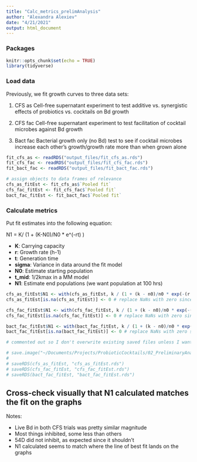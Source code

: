 ```yaml
---
title: "Calc_metrics_prelimAnalysis"
author: "Alexandra Alexiev"
date: "4/21/2021"
output: html_document
---
```

### Packages

```r
knitr::opts_chunk$set(echo = TRUE)
library(tidyverse)
```


### Load data

Previously, we fit growth curves to three data sets:

1) CFS as
Cell-free supernatant experiment to test additive vs. synergistic effects of probiotics vs. cocktails on Bd growth

2) CFS fac
Cell-free supernatant experiment to test facilitation of cocktail microbes against Bd growth

3) Bact fac
Bacterial growth only (no Bd) test to see if cocktail microbes increase each other's growth/growth rate more than when grown alone

```r
fit_cfs_as <- readRDS("output_files/fit_cfs_as.rds")
fit_cfs_fac <- readRDS("output_files/fit_cfs_fac.rds")
fit_bact_fac <- readRDS("output_files/fit_bact_fac.rds")

# assign objects to data frames of relevance
cfs_as_fitEst <- fit_cfs_as$`Pooled fit`
cfs_fac_fitEst <- fit_cfs_fac$`Pooled fit`
bact_fac_fitEst <- fit_bact_fac$`Pooled fit`
```


### Calculate metrics

Put fit estimates into the following equation: 

N1 = K/ (1 + (K-N0)/N0 * e^(-rt) )

* **K**: Carrying capacity
* **r**: Growth rate (h-1)
* **t**: Generation time
* **sigma**: Variance in data around the fit model
* **N0**: Estimate starting population
* **t_mid**: 1/2kmax in a MM model
* **N1**: Estimate end populations (we want population at 100 hrs)

```r
cfs_as_fitEst$N1 <- with(cfs_as_fitEst, k / (1 + (k - n0)/n0 * exp(-(r * 100))))
cfs_as_fitEst[is.na(cfs_as_fitEst)] <- 0 # replace NaNs with zero since they are 0 growth

cfs_fac_fitEst$N1 <- with(cfs_fac_fitEst, k / (1 + (k - n0)/n0 * exp(-(r * 100))))
cfs_fac_fitEst[is.na(cfs_fac_fitEst)] <- 0 # replace NaNs with zero since they are 0 growth

bact_fac_fitEst$N1 <- with(bact_fac_fitEst, k / (1 + (k - n0)/n0 * exp(-(r * 100))))
bact_fac_fitEst[is.na(bact_fac_fitEst)] <- 0 # replace NaNs with zero since they are 0 growth
```

```r
# commented out so I don't overwrite existing saved files unless I want to

# save.image("~/Documents/Projects/ProbioticCocktails/02_PreliminaryAnalysis/Cocktail_trials/01_preliminaryAnalysis/Calc_metrics_prelimAnalysis.RData")
# 
# saveRDS(cfs_as_fitEst, "cfs_as_fitEst.rds")
# saveRDS(cfs_fac_fitEst, "cfs_fac_fitEst.rds")
# saveRDS(bact_fac_fitEst, "bact_fac_fitEst.rds")
```

## Cross-check visually that N1 calculated matches the fit on the graphs

Notes:

- Live Bd in both CFS trials was pretty similar magnitude
- Most things inhibited, some less than others
- 54D did not inhibit, as expected since it shouldn't
- N1 calculated seems to match where the line of best fit lands on the graphs
